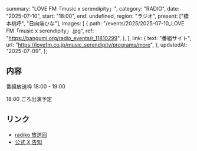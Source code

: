   summary: "LOVE FM「music x serendipity」",
  category: "RADIO",
  date: "2025-07-10",
  start: "18:00",
  end: undefined,
  region: "ラジオ",
  present: ["橋本桃呼", "日向端ひな"],
  images: [
    {
      path: "/events/2025/2025-07-10_LOVE FM「music x serendipity」.jpg",
      ref: "https://bangumi.org/radio_events/r_11810299",
    },
  ],
  link: {
    text: "番組サイト",
    url: "https://lovefm.co.jp/music_serendipity/programs/more",
  },
  updatedAt: "2025-07-09",
};

## 内容

番組放送枠 18:00 - 19:00

18:00 ごろ出演予定

## リンク

- [radiko 放送回](https://radiko.jp/share/?sid=LOVEFM&t=20250710180000)
- [公式 X 告知](https://x.com/takanenofficial/status/1942871358289195370)

